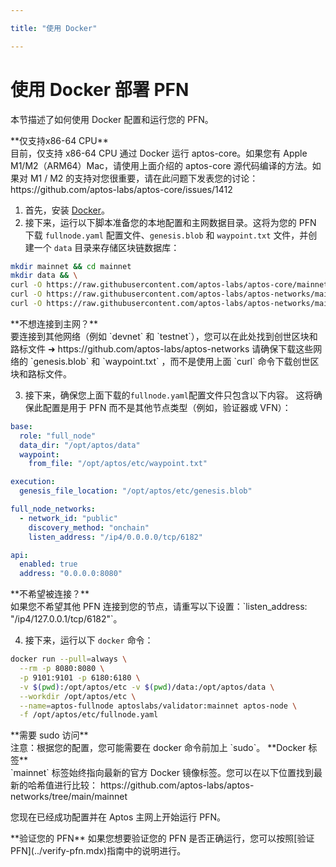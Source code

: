 ```yaml
---

title: "使用 Docker"

---
```



# 使用 Docker 部署 PFN

本节描述了如何使用 Docker 配置和运行您的 PFN。

<Callout type="warning">
**仅支持x86-64 CPU**<br />
目前，仅支持 x86-64 CPU 通过 Docker 运行 aptos-core。如果您有 Apple M1/M2（ARM64）Mac，请使用上面介绍的 aptos-core 源代码编译的方法。如果对 M1 / M2 的支持对您很重要，请在此问题下发表您的讨论：https://github.com/aptos-labs/aptos-core/issues/1412 
</Callout>

1. 首先，安装 [Docker](https://docs.docker.com/get-docker/)。
2. 接下来，运行以下脚本准备您的本地配置和主网数据目录。这将为您的 PFN 下载 `fullnode.yaml` 配置文件、`genesis.blob` 和 `waypoint.txt` 文件，并创建一个 `data` 目录来存储区块链数据库：

```bash filename="Terminal"
mkdir mainnet && cd mainnet
mkdir data && \
curl -O https://raw.githubusercontent.com/aptos-labs/aptos-core/mainnet/docker/compose/aptos-node/fullnode.yaml  && \
curl -O https://raw.githubusercontent.com/aptos-labs/aptos-networks/main/mainnet/waypoint.txt  && \
curl -O https://raw.githubusercontent.com/aptos-labs/aptos-networks/main/mainnet/genesis.blob
```

<Callout type="warning">
**不想连接到主网？**<br />
要连接到其他网络（例如 `devnet` 和 `testnet`），您可以在此处找到创世区块和路标文件 ➜ https://github.com/aptos-labs/aptos-networks
请确保下载这些网络的 `genesis.blob` 和 `waypoint.txt` ，而不是使用上面 `curl` 命令下载创世区块和路标文件。
</Callout>

3. 接下来，确保您上面下载的`fullnode.yaml`配置文件只包含以下内容。
   这将确保此配置是用于 PFN 而不是其他节点类型（例如，验证器或 VFN）：

```yaml filename="fullnode.yaml"
base:
  role: "full_node"
  data_dir: "/opt/aptos/data"
  waypoint:
    from_file: "/opt/aptos/etc/waypoint.txt"

execution:
  genesis_file_location: "/opt/aptos/etc/genesis.blob"

full_node_networks:
  - network_id: "public"
    discovery_method: "onchain"
    listen_address: "/ip4/0.0.0.0/tcp/6182"

api:
  enabled: true
  address: "0.0.0.0:8080"
```

<Callout type="warning">
**不希望被连接？**<br />
如果您不希望其他 PFN 连接到您的节点，请重写以下设置：`listen_address: "/ip4/127.0.0.1/tcp/6182"`。
</Callout>

4. 接下来，运行以下 `docker` 命令：

```bash filename="Terminal"
docker run --pull=always \
  --rm -p 8080:8080 \
  -p 9101:9101 -p 6180:6180 \
  -v $(pwd):/opt/aptos/etc -v $(pwd)/data:/opt/aptos/data \
  --workdir /opt/aptos/etc \
  --name=aptos-fullnode aptoslabs/validator:mainnet aptos-node \
  -f /opt/aptos/etc/fullnode.yaml
```

<Callout type="warning">
**需要 sudo 访问**<br />
注意：根据您的配置，您可能需要在 docker 命令前加上 `sudo`。
</Callout>

<Callout type="info">
**Docker 标签**<br />
`mainnet` 标签始终指向最新的官方 Docker 镜像标签。您可以在以下位置找到最新的哈希值进行比较：
https://github.com/aptos-labs/aptos-networks/tree/main/mainnet 
</Callout>

您现在已经成功配置并在 Aptos 主网上开始运行 PFN。

<Callout type="info">
**验证您的 PFN**
如果您想要验证您的 PFN 是否正确运行，您可以按照[验证 PFN](../verify-pfn.mdx)指南中的说明进行。
</Callout>
